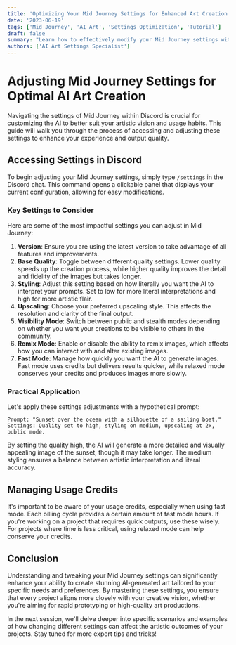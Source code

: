 ```yaml
---
title: 'Optimizing Your Mid Journey Settings for Enhanced Art Creation'
date: '2023-06-19'
tags: ['Mid Journey', 'AI Art', 'Settings Optimization', 'Tutorial']
draft: false
summary: "Learn how to effectively modify your Mid Journey settings within Discord to tailor the AI's performance to your creative needs. This guide covers everything from adjusting image quality and style to managing usage credits."
authors: ['AI Art Settings Specialist']
---
```


# Adjusting Mid Journey Settings for Optimal AI Art Creation

Navigating the settings of Mid Journey within Discord is crucial for customizing the AI to better suit your artistic vision and usage habits. This guide will walk you through the process of accessing and adjusting these settings to enhance your experience and output quality.

## Accessing Settings in Discord

To begin adjusting your Mid Journey settings, simply type `/settings` in the Discord chat. This command opens a clickable panel that displays your current configuration, allowing for easy modifications.

### Key Settings to Consider

Here are some of the most impactful settings you can adjust in Mid Journey:

1. **Version**: Ensure you are using the latest version to take advantage of all features and improvements.
2. **Base Quality**: Toggle between different quality settings. Lower quality speeds up the creation process, while higher quality improves the detail and fidelity of the images but takes longer.
3. **Styling**: Adjust this setting based on how literally you want the AI to interpret your prompts. Set to low for more literal interpretations and high for more artistic flair.
4. **Upscaling**: Choose your preferred upscaling style. This affects the resolution and clarity of the final output.
5. **Visibility Mode**: Switch between public and stealth modes depending on whether you want your creations to be visible to others in the community.
6. **Remix Mode**: Enable or disable the ability to remix images, which affects how you can interact with and alter existing images.
7. **Fast Mode**: Manage how quickly you want the AI to generate images. Fast mode uses credits but delivers results quicker, while relaxed mode conserves your credits and produces images more slowly.

### Practical Application

Let's apply these settings adjustments with a hypothetical prompt:

```plaintext
Prompt: "Sunset over the ocean with a silhouette of a sailing boat."
Settings: Quality set to high, styling on medium, upscaling at 2x, public mode.
```

By setting the quality high, the AI will generate a more detailed and visually appealing image of the sunset, though it may take longer. The medium styling ensures a balance between artistic interpretation and literal accuracy.

## Managing Usage Credits

It's important to be aware of your usage credits, especially when using fast mode. Each billing cycle provides a certain amount of fast mode hours. If you're working on a project that requires quick outputs, use these wisely. For projects where time is less critical, using relaxed mode can help conserve your credits.

## Conclusion

Understanding and tweaking your Mid Journey settings can significantly enhance your ability to create stunning AI-generated art tailored to your specific needs and preferences. By mastering these settings, you ensure that every project aligns more closely with your creative vision, whether you're aiming for rapid prototyping or high-quality art productions.

In the next session, we'll delve deeper into specific scenarios and examples of how changing different settings can affect the artistic outcomes of your projects. Stay tuned for more expert tips and tricks!
